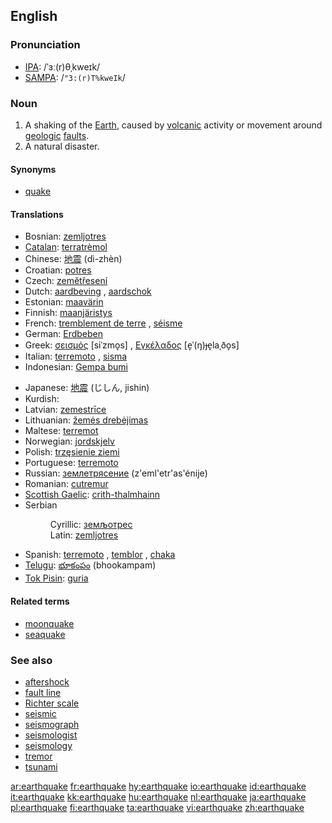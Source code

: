 ==English==
{{wikipedia}}

===Pronunciation===
*[[IPA]]: /ˈɜː(r)θˌkweɪk/
*[[SAMPA]]: /<tt>"3:(r)T%kweIk</tt>/

===Noun===
{{en-noun}}

# A shaking of the [[Earth]], caused by [[volcanic]] activity or movement around [[geologic]] [[fault]]s.
# A natural disaster.

====Synonyms====
*[[quake]]

====Translations====
{{top}}
*Bosnian: [[zemljotres#Bosnian|zemljotres]] {{m}}
*[[Catalan]]: [[terratrèmol]] {{m}}
*Chinese: [[地震]] (dì-zhèn)
*Croatian: [[potres]] {{m}}
*Czech: [[zemětřesení]] {{n}}
*Dutch: [[aardbeving]] {{f}}, [[aardschok]] {{m}}
*Estonian: [[maavärin]]
*Finnish: [[maanjäristys]]
*French: [[tremblement de terre]] {{m}}, [[séisme]] {{m}}
*German: [[Erdbeben]] {{n}}
*Greek: [[σεισμός]] [siˈzmo̞s] {{m}}, [[Εγκέλαδος]] [e̞ˈ(ŋ)ɟe̞laˌðo̞s] {{m}}
*Italian: [[terremoto]] {{m}}, [[sisma]] {{m}}
*Indonesian: [[Gempa bumi]]
{{mid}}
*Japanese: [[地震]] (じしん, jishin)
*Kurdish: {{KUchar|[[بوومه‌له‌رزه‌]]}}
*Latvian: [[zemestrīce]] {{f}}
*Lithuanian: [[žemės drebėjimas]] {{m}}
*Maltese: [[terremot]] {{m}}
*Norwegian: [[jordskjelv]] {{n}}
*Polish: [[trzęsienie ziemi]] {{n}}
*Portuguese: [[terremoto]] {{m}}
*Russian: [[землетрясение]] (z'eml'etr'as'énije) {{n}}
*Romanian: [[cutremur]] {{n}}
*[[Scottish Gaelic]]: [[crith-thalmhainn]] {{f}}
*Serbian
*:Cyrillic: [[земљотрес#Serbian|земљотрес]] {{m}}
*:Latin: [[zemljotres#Serbian|zemljotres]] {{m}}
*Spanish: [[terremoto]] {{m}}, [[temblor]] {{m}}, [[chaka]] {{f}}
*[[Telugu]]: [[భూకంపం]] (bhookampam)
*[[Tok Pisin]]: [[guria]]
{{bottom}}

====Related terms====
*[[moonquake]]
*[[seaquake]]

===See also===
*[[aftershock]]<!-- or is it hyphenated or two words? -->
*[[fault line]]
*[[Richter scale]]
*[[seismic]]
*[[seismograph]]
*[[seismologist]]
*[[seismology]]
*[[tremor]]
*[[tsunami]]

[[ar:earthquake]]
[[fr:earthquake]]
[[hy:earthquake]]
[[io:earthquake]]
[[id:earthquake]]
[[it:earthquake]]
[[kk:earthquake]]
[[hu:earthquake]]
[[nl:earthquake]]
[[ja:earthquake]]
[[pl:earthquake]]
[[fi:earthquake]]
[[ta:earthquake]]
[[vi:earthquake]]
[[zh:earthquake]]